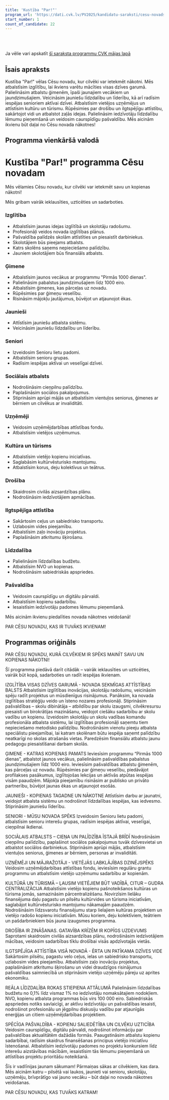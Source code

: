 ```yaml
---
title: 'Kustība "Par!"'
program_url: 'https://dati.cvk.lv/PV2025/kandidatu-saraksti/cesu-novads/kustiba-par'
start_number: 1
count_of_candidate: 22
---
```



<Badge text="Izglītība visas dzīves garumā" variant="note" size="small" /> <Badge text="Ģimenes atbalsts" variant="note" size="small" /> <Badge text="Jauniešu līdzdalība" variant="note" size="small" /> <Badge text="Senioru aktīva dzīve" variant="note" size="small" /> <Badge text="Uzņēmējdarbības attīstība" variant="note" size="small" />

<br/><br/> 

<Card title='Šis ir mākslīga intelekta ģenerēts apraksts' icon='starlight'>
    Ja vēlie vari apskatīt <a href={frontmatter.program_url} target='_blank'>šī saraksta programmu CVK mājas lapā</a>
    </Card>

## Īsais apraksts

Kustība "Par!" vēlas Cēsu novadu, kur cilvēki var ietekmēt nākotni. Mēs atbalstīsim izglītību, lai ikviens varētu mācīties visas dzīves garumā. Palielināsim atbalstu ģimenēm, īpaši jaunajiem vecākiem un jaundzimušajiem. Veicināsim jauniešu līdzdalību un līderību, kā arī radīsim iespējas senioriem aktīvai dzīvei. Atbalstīsim vietējos uzņēmējus un attīstīsim kultūru un tūrismu. Rūpēsimies par drošību un ilgtspējīgu attīstību, sakārtojot vidi un atbalstot zaļās idejas. Palielināsim iedzīvotāju līdzdalību lēmumu pieņemšanā un veidosim caurspīdīgu pašvaldību. Mēs aicinām ikvienu būt daļai no Cēsu novada nākotnes!

## Programma vienkāršā valodā

# Kustība "Par!" programma Cēsu novadam

Mēs vēlamies Cēsu novadu, kur cilvēki var ietekmēt savu un kopienas nākotni!

Mēs gribam vairāk ieklausīties, uzticēties un sadarboties.

### Izglītība

*   Atbalstīsim jaunas idejas izglītībā un skolotāju radošumu.
*   Profesionāļi veidos novada izglītības plānus.
*   Pašvaldība palīdzēs skolām attīstīties un piesaistīt darbiniekus.
*   Skolotājiem būs pieejams atbalsts.
*   Katrs skolēns saņems nepieciešamo palīdzību.
*   Jauniem skolotājiem būs finansiāls atbalsts.

### Ģimene

*   Atbalstīsim jaunos vecākus ar programmu "Pirmās 1000 dienas".
*   Palielināsim pabalstus jaundzimušajiem līdz 1000 eiro.
*   Atbalstīsim ģimenes, kas pārceļas uz novadu.
*   Rūpēsimies par ģimeņu veselību.
*   Risināsim mājokļu jautājumus, būvējot un atjaunojot ēkas.

### Jaunieši

*   Attīstīsim jauniešu atbalsta sistēmu.
*   Veicināsim jauniešu līdzdalību un līderību.

### Seniori

*   Izveidosim Senioru lietu padomi.
*   Atbalstīsim senioru grupas.
*   Radīsim iespējas aktīvai un veselīgai dzīvei.

### Sociālais atbalsts

*   Nodrošināsim cieņpilnu palīdzību.
*   Paplašināsim sociālos pakalpojumus.
*   Stiprināsim aprūpi mājās un atbalstīsim vientuļos seniorus, ģimenes ar bērniem un cilvēkus ar invaliditāti.

### Uzņēmēji

*   Veidosim uzņēmējdarbības attīstības fondu.
*   Atbalstīsim vietējos uzņēmumus.

### Kultūra un tūrisms

*   Atbalstīsim vietējo kopienu iniciatīvas.
*   Saglabāsim kultūrvēsturisko mantojumu.
*   Atbalstīsim korus, deju kolektīvus un teātrus.

### Drošība

*   Skaidrosim civilās aizsardzības plānu.
*   Nodrošināsim iedzīvotājiem apmācības.

### Ilgtspējīga attīstība

*   Sakārtosim ceļus un sabiedrisko transportu.
*   Uzlabosim vides pieejamību.
*   Atbalstīsim zaļo inovāciju projektus.
*   Paplašināsim atkritumu šķirošanu.

### Līdzdalība

*   Palielināsim līdzdalības budžetu.
*   Atbalstīsim NVO un kopienas.
*   Nodrošināsim sabiedriskās apspriedes.

### Pašvaldība

*   Veidosim caurspīdīgu un digitālu pārvaldi.
*   Atbalstīsim kopienu sadarbību.
*   Iesaistīsim iedzīvotāju padomes lēmumu pieņemšanā.

Mēs aicinām ikvienu piedalīties novada nākotnes veidošanā!

PAR CĒSU NOVADU, KAS IR TUVĀKS IKVIENAM!

## Programmas oriģināls

PAR CĒSU NOVADU, KURĀ CILVĒKIEM IR SPĒKS MAINĪT SAVU UN KOPIENAS NĀKOTNI!

Šī programma piedāvā darīt citādāk – vairāk ieklausīties un uzticēties, vairāk būt kopā, sadarboties un radīt iespējas ikvienam.

IZGLĪTĪBA VISAS DZĪVES GARUMĀ - NOVADA SEKMĪGAS ATTĪSTĪBAS BALSTS
Atbalstīsim izglītības inovācijas, skolotāju radošumu, veicināsim spēju radīt projektus un mūsdienīgus risinājumus. Panāksim, ka novada izglītības stratēģiju veido un īsteno nozares profesionāļi. Stiprināsim pašvaldības – skolu dibinātāja – atbildību par skolu izaugsmi, cilvēkresursu piesaisti un birokrātijas mazināšanu, veidojot ciešāku sadarbību ar skolu vadību un kopienu. Izveidosim skolotāju un skolu vadības komandu profesionāla atbalsta sistēmu, lai izglītības profesionāļi saņemtu tiem nepieciešamo metodisko palīdzību.
Nodrošināsim vienotu pieeju atbalsta speciālistu pieejamībai, lai katram skolēnam būtu iespēja saņemt palīdzību neatkarīgi no skolas atrašanās vietas. Paredzēsim finansiālu atbalstu jaunu pedagogu piesaistīšanai darbam skolās.

ĢIMENE - KATRAS KOPIENAS PAMATS
Ieviesīsim programmu “Pirmās 1000 dienas”, atbalstot jaunos vecākus, palielināsim pašvaldības pabalstus jaundzimušajiem līdz 1000 eiro. Ieviesīsim pašvaldības atbalstu ģimenēm, kas pārceļas uz novadu. Rūpēsimies par ģimeņu veselību, piedāvājot profilakses pasākumus, izglītojošas lekcijas un aktīvās atpūtas iespējas visām paaudzēm. Mājokļa pieejamību risināsim ar publisko un privāto partnerību, būvējot jaunas ēkas un atjaunojot esošās.

JAUNIEŠI - KOPIENAS TAGADNE UN NĀKOTNE
Attīstīsim darbu ar jaunatni, veidojot atbalsta sistēmu un nodrošinot līdzdalības iespējas, kas iedvesmo. Stiprināsim jauniešu līderību.

SENIORI - MŪSU NOVADA SPĒKS
Izveidosim Senioru lietu padomi, atbalstīsim senioru interešu grupas, radīsim iespējas aktīvai, veselīgai, cieņpilnai ikdienai.

SOCIĀLAIS ATBALSTS – CIEŅA UN PALĪDZĪBA ĪSTAJĀ BRĪDĪ
Nodrošināsim cieņpilnu palīdzību, paplašinot sociālos pakalpojumus tuvāk dzīvesvietai un atbalstot sociālos darbiniekus. Stiprināsim aprūpi mājās, atbalstīsim vientuļos seniorus, ģimenes ar bērniem, personas ar invaliditāti.

UZŅĒMĒJI UN MĀJRAŽOTĀJI - VIETĒJĀS LABKLĀJĪBAS DZINĒJSPĒKS
Veidosim uzņēmējdarbības attīstības fondu, ieviesīsim regulāru grantu programmu un atbalstīsim vietējo uzņēmumu sadarbību ar kopienām.

KULTŪRĀ UN TŪRISMĀ – ĻAUSIM VIETĒJIEM BŪT VADĪBĀ, CITUR – GUDRA CENTRALIZĀCIJA
Atbalstīsim vietējo kopienu pašnoteikšanos kultūras un tūrisma jomās, samazināsim pārcentralizēšanu. Novirzīsim lielāku finansējuma daļu pagastu un pilsētu kultūrvides un tūrisma iniciatīvām, saglabājot kultūrvēsturisko mantojumu nākamajām paaudzēm. Nodrošināsim līdzsvarotu finansējumu starp lielajiem kultūras projektiem un vietējo radošo kopienu iniciatīvām. Mūsu koriem, deju kolektīviem, teātriem un pašdarbniekiem būs jauna izaugsmes programma.

DROŠĪBA IR ZINĀŠANAS. GATAVĪBA KRĪZĒM IR KOPĪGS UZDEVUMS
Saprotami skaidrosim civilās aizsardzības plānu, nodrošināsim iedzīvotājiem mācības, veidosim sadarbības tīklu drošībai visās apdzīvotajās vietās.

ILGTSPĒJĪGA ATTĪSTĪBA VISĀ NOVADĀ - ĒRTA UN PATĪKAMA DZĪVES VIDE
Sakārtosim pilsētu, pagastu velo ceļus, ielas un sabiedrisko transportu, uzlabosim vides pieejamību. Atbalstīsim zaļo inovāciju projektus, paplašināsim atkritumu šķirošanu un videi draudzīgos risinājumus pašvaldības saimniecībā un stiprināsim vietējo uzņēmēju pāreju uz aprites ekonomiku.

REĀLA LĪDZDALĪBA ROKAS STIEPIENA ATTĀLUMĀ
Palielināsim līdzdalības budžetu no 0,1% līdz vismaz 1% no iedzīvotāju nomaksātajiem nodokļiem. NVO, kopienu atbalsta programmas būs virs 100 000 eiro. Sabiedriskās apspriedes notiks savlaicīgi, ar aktīvu iedzīvotāju un pašvaldības iesaisti, nodrošinot profesionālu un jēgpilnu diskusiju vadību par atjaunīgās enerģijas un citiem uzņēmējdarbības projektiem.

SPĒCĪGA PAŠVALDĪBA - KOPIENU SALIEDĒTĪBA UN CILVĒKU UZTICĪBA
Veidosim caurspīdīgu, digitālu pārvaldi, nodrošinot informāciju par pašvaldības aktualitātēm dažādās formās. Paaugstināsim atbalstu kopienu sadarbībai, radīsim skaidrus finansēšanas principus vietējo iniciatīvu īstenošanai. Atbalstīsim iedzīvotāju padomes no projektu konkursiem līdz interešu aizstāvības mācībām, iesaistīsim tās lēmumu pieņemšanā un attīstības projektu prioritāšu noteikšanā.

Šīs ir vadlīnijas jaunam sākumam! Pārmaiņas sākas ar cilvēkiem, kas dara. Mēs aicinām katru – pilsētā vai laukos, jaunieti vai senioru, skolotāju, uzņēmēju, brīvprātīgo vai jauno vecāku – būt daļai no novada nākotnes veidošanas.

PAR CĒSU NOVADU, KAS TUVĀKS KATRAM!
